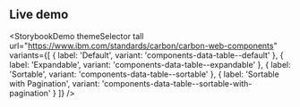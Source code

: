 ## Live demo

<StorybookDemo
  themeSelector
  tall
  url="https://www.ibm.com/standards/carbon/carbon-web-components"
  variants={[
    {
      label: 'Default',
      variant: 'components-data-table--default'
    },
    {
      label: 'Expandable',
      variant: 'components-data-table--expandable'
    },
    {
      label: 'Sortable',
      variant: 'components-data-table--sortable'
    },
    {
      label: 'Sortable with Pagination',
      variant: 'components-data-table--sortable-with-pagination'
    }
  ]}
/>
